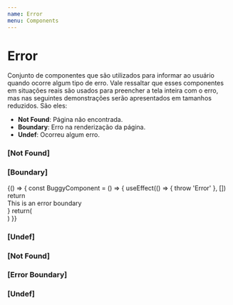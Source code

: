 ```yaml
---
name: Error
menu: Components
---
```



# Error
Conjunto de componentes que são utilizados para informar ao usuário quando ocorre algum tipo de erro. Vale ressaltar que esses componentes em situações reais são usados para preencher a tela inteira com o erro, mas nas seguintes demonstrações serão apresentados em tamanhos reduzidos. São eles:

- **Not Found**: Página não encontrada.
- **Boundary**: Erro na renderização da página.
- **Undef**: Ocorreu algum erro.

### [Not Found]

<Playground>
	<div style={{height: 400, ...containerWithoutHeight}}>
    	<NotFound fallback='/home' />
	</div>
</Playground>

### [Boundary]

<Playground>
	{() => {
		const BuggyComponent = () => {
			useEffect(() => { throw 'Error' }, [])
			return <div style={container}>This is an error boundary</div>
		}
		return(
			<div style={{height: 300, ...containerWithoutHeight}}>
				<ErrorBoundary>
					<BuggyComponent />
				</ErrorBoundary>
			</div>
		)
	}}
</Playground>

### [Undef]

<Playground>
    <div style={{height: 400, ...containerWithoutHeight}}>
		<Error style={{
			display: 'grid',
			gridRowGap: '15px',
			color: primaryColor,
			textAlign: 'center'
		}} type={'timelineStart'}/>
	</div>
</Playground>

### [Not Found]

<Props of={NotFound} />

### [Error Boundary]

<Props of={ErrorBoundary} />

### [Undef]

<Props of={Error} />